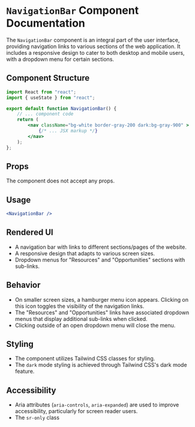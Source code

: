 # `NavigationBar` Component Documentation

The `NavigationBar` component is an integral part of the user interface, providing navigation links to various sections of the web application. It includes a responsive design to cater to both desktop and mobile users, with a dropdown menu for certain sections.

## Component Structure

```jsx
import React from "react";
import { useState } from "react"; 

export default function NavigationBar() {
    // ... component code
    return (
        <nav className="bg-white border-gray-200 dark:bg-gray-900" >
            {/* ... JSX markup */}
        </nav>
    );
};
```

## Props

The component does not accept any props.

## Usage

```jsx
<NavigationBar />
```

## Rendered UI

- A navigation bar with links to different sections/pages of the website.
- A responsive design that adapts to various screen sizes.
- Dropdown menus for "Resources" and "Opportunities" sections with sub-links.

## Behavior

- On smaller screen sizes, a hamburger menu icon appears. Clicking on this icon toggles the visibility of the navigation links.
- The "Resources" and "Opportunities" links have associated dropdown menus that display additional sub-links when clicked.
- Clicking outside of an open dropdown menu will close the menu.

## Styling

- The component utilizes Tailwind CSS classes for styling.
- The `dark` mode styling is achieved through Tailwind CSS's dark mode feature.

## Accessibility

- Aria attributes (`aria-controls`, `aria-expanded`) are used to improve accessibility, particularly for screen reader users.
- The `sr-only` class